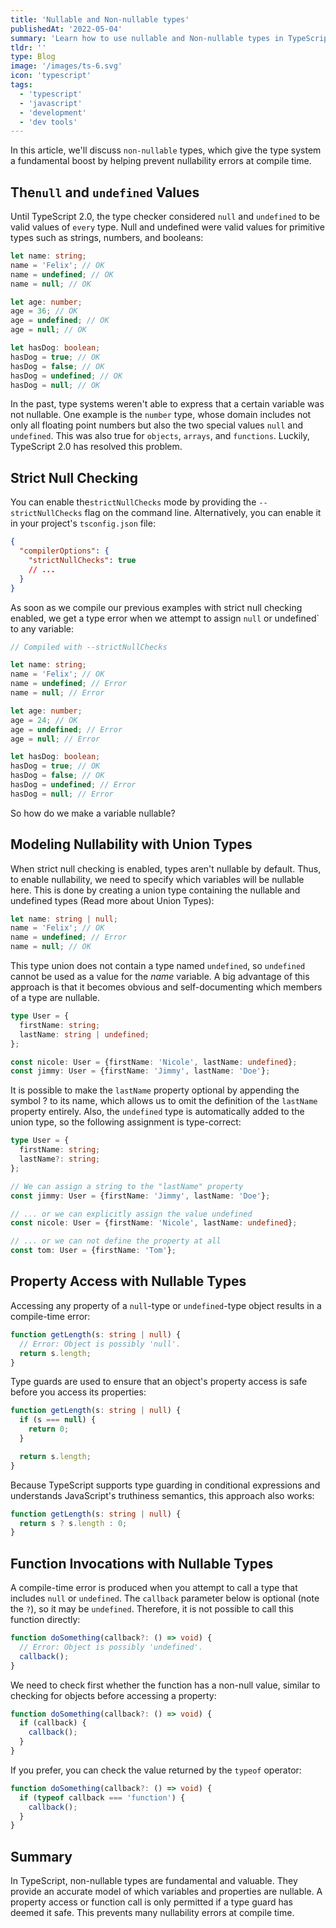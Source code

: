 ```yaml
---
title: 'Nullable and Non-nullable types'
publishedAt: '2022-05-04'
summary: 'Learn how to use nullable and Non-nullable types in TypeScript'
tldr: ''
type: Blog
image: '/images/ts-6.svg'
icon: 'typescript'
tags:
  - 'typescript'
  - 'javascript'
  - 'development'
  - 'dev tools'
---
```


In this article, we'll discuss `non-nullable` types, which give the type system a fundamental boost by helping prevent nullability errors at compile time.

## The`null` and `undefined` Values

Until TypeScript 2.0, the type checker considered `null` and `undefined` to be valid values of `every` type. Null and undefined were valid values for primitive types such as strings, numbers, and booleans:

```ts
let name: string;
name = 'Felix'; // OK
name = undefined; // OK
name = null; // OK

let age: number;
age = 36; // OK
age = undefined; // OK
age = null; // OK

let hasDog: boolean;
hasDog = true; // OK
hasDog = false; // OK
hasDog = undefined; // OK
hasDog = null; // OK
```

In the past, type systems weren't able to express that a certain variable was not nullable. One example is the `number` type, whose domain includes not only all floating point numbers but also the two special values `null` and `undefined`. This was also true for `objects`, `arrays`, and `functions`. Luckily, TypeScript 2.0 has resolved this problem.

## Strict Null Checking

You can enable the`strictNullChecks` mode by providing the `--strictNullChecks` flag on the command line. Alternatively, you can enable it in your project's `tsconfig.json` file:

```json
{
  "compilerOptions": {
    "strictNullChecks": true
    // ...
  }
}
```

As soon as we compile our previous examples with strict null checking enabled, we get a type error when we attempt to assign `null` or undefined` to any variable:

```ts
// Compiled with --strictNullChecks

let name: string;
name = 'Felix'; // OK
name = undefined; // Error
name = null; // Error

let age: number;
age = 24; // OK
age = undefined; // Error
age = null; // Error

let hasDog: boolean;
hasDog = true; // OK
hasDog = false; // OK
hasDog = undefined; // Error
hasDog = null; // Error
```

So how do we make a variable nullable?

## Modeling Nullability with Union Types

When strict null checking is enabled, types aren't nullable by default. Thus, to enable nullability, we need to specify which variables will be nullable here. This is done by creating a union type containing the nullable and undefined types (Read more about <Link href="/posts/typescript/06-non-nullable-types">Union Types</Link>):

```ts
let name: string | null;
name = 'Felix'; // OK
name = undefined; // Error
name = null; // OK
```

This type union does not contain a type named `undefined`, so `undefined` cannot be used as a value for the _name_ variable. A big advantage of this approach is that it becomes obvious and self-documenting which members of a type are nullable.

```ts
type User = {
  firstName: string;
  lastName: string | undefined;
};

const nicole: User = {firstName: 'Nicole', lastName: undefined};
const jimmy: User = {firstName: 'Jimmy', lastName: 'Doe'};
```

It is possible to make the `lastName` property optional by appending the symbol ? to its name, which allows us to omit the definition of the `lastName` property entirely. Also, the `undefined` type is automatically added to the union type, so the following assignment is type-correct:

```ts
type User = {
  firstName: string;
  lastName?: string;
};

// We can assign a string to the "lastName" property
const jimmy: User = {firstName: 'Jimmy', lastName: 'Doe'};

// ... or we can explicitly assign the value undefined
const nicole: User = {firstName: 'Nicole', lastName: undefined};

// ... or we can not define the property at all
const tom: User = {firstName: 'Tom'};
```

## Property Access with Nullable Types

Accessing any property of a `null`-type or `undefined`-type object results in a compile-time error:

```ts
function getLength(s: string | null) {
  // Error: Object is possibly 'null'.
  return s.length;
}
```

Type guards are used to ensure that an object's property access is safe before you access its properties:

```ts
function getLength(s: string | null) {
  if (s === null) {
    return 0;
  }

  return s.length;
}
```

Because TypeScript supports type guarding in conditional expressions and understands JavaScript's truthiness semantics, this approach also works:

```ts
function getLength(s: string | null) {
  return s ? s.length : 0;
}
```

## Function Invocations with Nullable Types

A compile-time error is produced when you attempt to call a type that includes `null` or `undefined`. The `callback` parameter below is optional (note the `?`), so it may be `undefined`. Therefore, it is not possible to call this function directly:

```ts
function doSomething(callback?: () => void) {
  // Error: Object is possibly 'undefined'.
  callback();
}
```

We need to check first whether the function has a non-null value, similar to checking for objects before accessing a property:

```ts
function doSomething(callback?: () => void) {
  if (callback) {
    callback();
  }
}
```

If you prefer, you can check the value returned by the `typeof` operator:

```ts
function doSomething(callback?: () => void) {
  if (typeof callback === 'function') {
    callback();
  }
}
```

## Summary

In TypeScript, non-nullable types are fundamental and valuable. They provide an accurate model of which variables and properties are nullable. A property access or function call is only permitted if a type guard has deemed it safe. This prevents many nullability errors at compile time.
